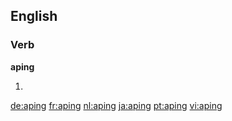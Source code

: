 ==English==

===Verb===
'''aping'''

# {{present participle of|ape}}

[[de:aping]]
[[fr:aping]]
[[nl:aping]]
[[ja:aping]]
[[pt:aping]]
[[vi:aping]]